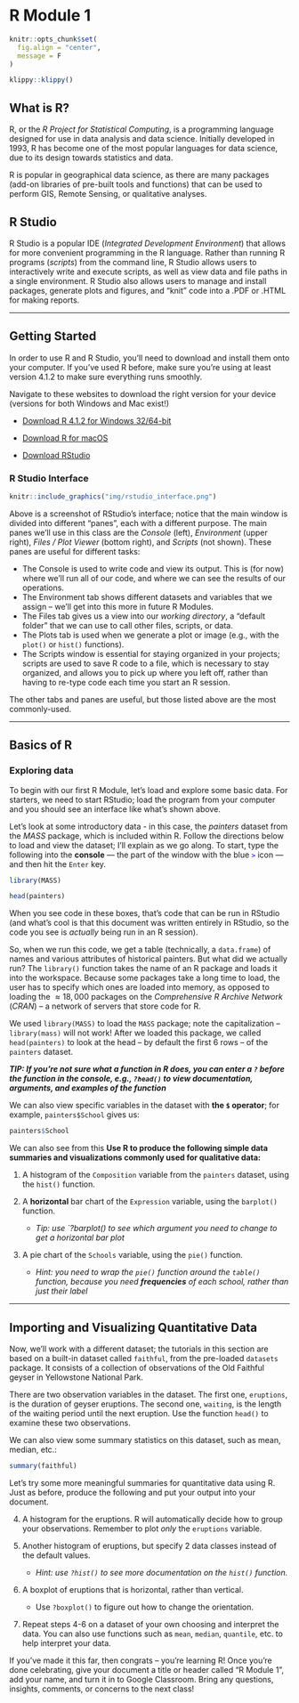 # R Module 1

```r
knitr::opts_chunk$set(
  fig.align = "center",
  message = F
)

```

```r
klippy::klippy()
```


## What is R?

R, or the *R Project for Statistical Computing*, is a programming language designed for use in data analysis and data science. Initially developed in 1993, R has become one of the most popular languages for data science, due to its design towards statistics and data.

R is popular in geographical data science, as there are many packages (add-on libraries of pre-built tools and functions) that can be used to perform GIS, Remote Sensing, or qualitative analyses.

## R Studio

R Studio is a popular IDE (*Integrated Development Environment*) that allows for more convenient programming in the R language. Rather than running R programs (*scripts*) from the command line, R Studio allows users to interactively write and execute scripts, as well as view data and file paths in a single environment. R Studio also allows users to manage and install packages, generate plots and figures, and "knit" code into a .PDF or .HTML for making reports.

```{=html}
<!--
### R Markdown

For writing up documents and reports, text editors like Word and Google Docs do the job, but sometimes we need to include figures, data, or reports. Rather than constantly taking screenshots (and updating them when things change!) we can use R Markdown to create comprehensive documents that automatically include figures and tables *directly from the data*. R Markdown has a bit of a learning curve, especially compared to Word, but once we cover the basics, it becomes easy to make documents and reports (this R Module was written entirely in R Markdown!)
-->
```
\newpage

------------

## Getting Started

In order to use R and R Studio, you'll need to download and install them onto your computer. If you've used R before, make sure you're using at least version 4.1.2 to make sure everything runs smoothly.

Navigate to these websites to download the right version for your device (versions for both Windows and Mac exist!)

-   [Download R 4.1.2 for Windows 32/64-bit](https://cran.r-project.org/bin/windows/base/)

-   [Download R for macOS](https://cran.r-project.org/bin/macosx/)

-   [Download RStudio](https://www.rstudio.com/products/rstudio/download/#download)

### R Studio Interface

```r

knitr::include_graphics("img/rstudio_interface.png")
```

Above is a screenshot of RStudio's interface; notice that the main window is divided into different "panes", each with a different purpose. The main panes we'll use in this class are the *Console* (left), *Environment* (upper right), *Files / Plot Viewer* (bottom right), and *Scripts* (not shown). These panes are useful for different tasks:

-   The Console is used to write code and view its output. This is (for now) where we'll run all of our code, and where we can see the results of our operations.
-   The Environment tab shows different datasets and variables that we assign -- we'll get into this more in future R Modules.
-   The Files tab gives us a view into our *working directory*, a "default folder" that we can use to call other files, scripts, or data.
-   The Plots tab is used when we generate a plot or image (e.g., with the `plot()` or `hist()` functions).
-   The Scripts window is essential for staying organized in your projects; scripts are used to save R code to a file, which is necessary to stay organized, and allows you to pick up where you left off, rather than having to re-type code each time you start an R session.

The other tabs and panes are useful, but those listed above are the most commonly-used.

------------

## Basics of R

### Exploring data

To begin with our first R Module, let's load and explore some basic data. For starters, we need to start RStudio; load the program from your computer and you should see an interface like what's shown above.

Let's look at some introductory data - in this case, the *painters* dataset from the *MASS* package, which is included within R. Follow the directions below to load and view the dataset; I'll explain as we go along. To start, type the following into the **console** --- the part of the window with the blue [`>`]{style="color: blue;"} icon --- and then hit the `Enter` key.

```r
library(MASS)

head(painters)
```

When you see code in these boxes, that's code that can be run in RStudio (and what's cool is that this document was written entirely in RStudio, so the code you see is *actually* being run in an R session).

So, when we run this code, we get a table (technically, a `data.frame`) of names and various attributes of historical painters. But what did we actually run? The `library()` function takes the name of an R package and loads it into the workspace. Because some packages take a long time to load, the user has to specify which ones are loaded into memory, as opposed to loading the $\approx 18,000$ packages on the *Comprehensive R Archive Network* (*CRAN*) -- a network of servers that store code for R.

We used `library(MASS)` to load the `MASS` package; note the capitalization -- `library(mass)` will not work! After we loaded this package, we called `head(painters)` to look at the head -- by default the first 6 rows -- of the `painters` dataset.

***TIP: If you're not sure what a function in R does, you can enter a `?` before the function in the console, e.g., `?head()` to view documentation, arguments, and examples of the function***

We can also view specific variables in the dataset with **the `$` operator**; for example, `painters$School` gives us:

```r

painters$School
```

We can also see from this **Use R to produce the following simple data summaries and visualizations commonly used for qualitative data:**

1.  A histogram of the `Composition` variable from the `painters` dataset, using the `hist()` function.

2.  A **horizontal** bar chart of the `Expression` variable, using the `barplot()` function.

    -   *Tip: use \`?barplot() to see which argument you need to change to get a horizontal bar plot*

3.  A pie chart of the `Schools` variable, using the `pie()` function.

    -   *Hint: you need to wrap the `pie()` function around the `table()` function, because you need **frequencies** of each school, rather than just their label*

------------------------------------------------------------------------

\newpage

## Importing and Visualizing Quantitative Data

Now, we'll work with a different dataset; the tutorials in this section are based on a built-in dataset called `faithful`, from the pre-loaded `datasets` package. It consists of a collection of observations of the Old Faithful geyser in Yellowstone National Park.

There are two observation variables in the dataset. The first one, `eruptions`, is the duration of geyser eruptions. The second one, `waiting`, is the length of the waiting period until the next eruption. Use the function `head()` to examine these two observations.

We can also view some summary statistics on this dataset, such as mean, median, etc.:

```r

summary(faithful)
```

Let's try some more meaningful summaries for quantitative data using R. Just as before, produce the following and put your output into your document.

4.  A histogram for the eruptions. R will automatically decide how to group your observations. Remember to plot *only* the `eruptions` variable.

5.  Another histogram of eruptions, but specify 2 data classes instead of the default values.

    -   *Hint: use `?hist()` to see more documentation on the `hist()` function.*

6.  A boxplot of eruptions that is horizontal, rather than vertical.

    -   Use `?boxplot()` to figure out how to change the orientation.

7.  Repeat steps 4-6 on a dataset of your own choosing and interpret the data. You can also use functions such as `mean`, `median`, `quantile`, etc. to help interpret your data.

If you've made it this far, then congrats -- you're learning R! Once you're done celebrating, give your document a title or header called "R Module 1", add your name, and turn it in to Google Classroom. Bring any questions, insights, comments, or concerns to the next class!
